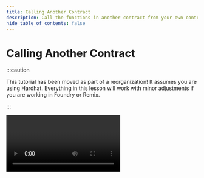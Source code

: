 ```yaml
---
title: Calling Another Contract
description: Call the functions in another contract from your own contract.
hide_table_of_contents: false
---
```


# Calling Another Contract

:::caution

This tutorial has been moved as part of a reorganization! It assumes you are using Hardhat. Everything in this lesson will work with minor adjustments if you are working in Foundry or Remix.

:::


<Video videoId='877157748' title='Calling Another Contract' />
